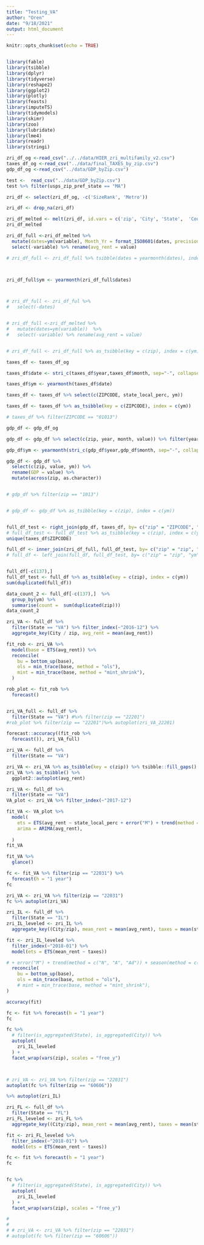```yaml
---
title: "Testing_VA"
author: "Oren"
date: "9/18/2021"
output: html_document
---
```


```r
knitr::opts_chunk$set(echo = TRUE)


library(fable)
library(tsibble)
library(dplyr)
library(tidyverse)
library(reshape2)
library(ggplot2)
library(plotly)
library(feasts)
library(imputeTS)
library(tidymodels)
library(skimr)
library(zoo)
library(lubridate)
library(lme4)
library(readr)
library(stringi)
```



```r
zri_df_og <-read_csv("../../data/HIER_zri_multifamily_v2.csv")
taxes_df_og <-read_csv("../data/final_TAXES_by_zip.csv")
gdp_df_og <-read_csv("../data/GDP_byZip.csv")
```

```r

test <-  read_csv("../data/GDP_byZip.csv") 
test %>% filter(usps_zip_pref_state == "MA")

```



```r
zri_df <- select(zri_df_og, -c('SizeRank', 'Metro')) 

zri_df <- drop_na(zri_df)

zri_df_melted <- melt(zri_df, id.vars = c('zip', 'City', 'State',  'CountyName'))
zri_df_melted

zri_df_full <-zri_df_melted %>% 
  mutate(dates=ym(variable), Month_Yr = format_ISO8601(dates, precision = "ym")) %>%
  select(-variable) %>% rename(avg_rent = value) 

# zri_df_full <- zri_df_full %>% tsibble(dates = yearmonth(dates), index = dates)



zri_df_full$ym <- yearmonth(zri_df_full$dates) 



# zri_df_full <- zri_df_ful %>%
#   select(-dates)


# zri_df_full <-zri_df_melted %>% 
#   mutate(dates=ym(variable))  %>%
#   select(-variable) %>% rename(avg_rent = value)


# zri_df_full <- zri_df_full %>% as_tsibble(key = c(zip), index = c(ym)) 

```
```r
taxes_df <- taxes_df_og

taxes_df$date <- stri_c(taxes_df$year,taxes_df$month, sep="-", collapse=NULL, ignore_null=TRUE)

taxes_df$ym <- yearmonth(taxes_df$date) 

taxes_df <- taxes_df %>% select(c(ZIPCODE, state_local_perc, ym))

taxes_df <- taxes_df %>% as_tsibble(key = c(ZIPCODE), index = c(ym)) 

# taxes_df %>% filter(ZIPCODE == "01013")

```


```r
gdp_df <- gdp_df_og

gdp_df <- gdp_df %>% select(c(zip, year, month, value)) %>% filter(year > 2010)

gdp_df$ym <- yearmonth(stri_c(gdp_df$year,gdp_df$month, sep="-", collapse=NULL, ignore_null=TRUE))

gdp_df <- gdp_df %>% 
  select(c(zip, value, ym)) %>% 
  rename(GDP = value) %>% 
  mutate(across(zip, as.character))


# gdp_df %>% filter(zip == "1013")


# gdp_df <- gdp_df %>% as_tsibble(key = c(zip), index = c(ym)) 


full_df_test <- right_join(gdp_df, taxes_df, by= c("zip" = "ZIPCODE", "ym" = "ym"))
# full_df_test <- full_df_test %>% as_tsibble(key = c(zip), index = c(ym)) 
unique(taxes_df$ZIPCODE)
```



```r
full_df <- inner_join(zri_df_full, full_df_test, by= c("zip" = "zip", "ym" = "ym"))
# full_df <- left_join(full_df, full_df_test, by= c("zip" = "zip", "ym" = "ym"))


full_df[-c(137),] 
full_df_test <- full_df %>% as_tsibble(key = c(zip), index = c(ym))
sum(duplicated(full_df))
```

```r
data_count_2 <- full_df[-c(137),]  %>%
  group_by(ym) %>%
  summarise(count =  sum(duplicated(zip)))
data_count_2 
```



```r
zri_VA <- full_df %>%
  filter(State == "VA") %>% filter_index(~"2016-12") %>%
  aggregate_key(City / zip, avg_rent = mean(avg_rent))

fit_rob <- zri_VA %>%
  model(base = ETS(avg_rent)) %>%
  reconcile(
    bu = bottom_up(base),
    ols = min_trace(base, method = "ols"),
    mint = min_trace(base, method = "mint_shrink"),
  )

rob_plot <- fit_rob %>%
  forecast() 


zri_VA_full <- full_df %>%
  filter(State == "VA") #%>% filter(zip == "22201")
#rob_plot %>% filter(zip == "22201")%>% autoplot(zri_VA_22201)

forecast::accuracy((fit_rob %>%
  forecast()), zri_VA_full)
```

```r

zri_VA <- full_df %>%
  filter(State == "VA")

zri_VA <- zri_VA %>% as_tsibble(key = c(zip)) %>% tsibble::fill_gaps()
zri_VA %>% as_tsibble() %>%
  ggplot2::autoplot(avg_rent)

```

```r
zri_VA <- full_df %>%
  filter(State == "VA")
VA_plot <- zri_VA %>% filter_index(~"2017-12")

fit_VA <- VA_plot %>%
  model(
    ets = ETS(avg_rent ~ state_local_perc + error("M") + trend(method = c("N", "A", "Ad")) + season(method = c("N", "A", "M"))),
    arima = ARIMA(avg_rent),
    
  )
fit_VA

fit_VA %>%
  glance()
```


```r
fc <- fit_VA %>% filter(zip == "22031") %>%
  forecast(h = "1 year")
fc
```

```r
zri_VA <- zri_VA %>% filter(zip == "22031")
fc %>% autoplot(zri_VA)
```


```r

zri_IL <- full_df %>%
  filter(State == "IL")
zri_IL_leveled <- zri_IL %>%
  aggregate_key((City/zip), mean_rent = mean(avg_rent), taxes = mean(state_local_perc))

fit <- zri_IL_leveled %>%
  filter_index(~"2018-01") %>%
  model(ets = ETS(mean_rent ~ taxes))

# + error("M") + trend(method = c("N", "A", "Ad")) + season(method = c("N", "A", "M")))) # %>%
  reconcile(
    bu = bottom_up(base),
    ols = min_trace(base, method = "ols"),
    # mint = min_trace(base, method = "mint_shrink"),
)

```

```r
accuracy(fit)
```

```r
fc <- fit %>% forecast(h = "1 year")
fc

```

```r
fc %>%
  # filter(is_aggregated(State), is_aggregated(City)) %>%
  autoplot(
    zri_IL_leveled 
  ) +
  facet_wrap(vars(zip), scales = "free_y")



# zri_VA <- zri_VA %>% filter(zip == "22031")
autoplot(fc %>% filter(zip == "60606")) 

%>% autoplot(zri_IL)
```



```r
zri_FL <- full_df %>%
  filter(State == "FL")
zri_FL_leveled <- zri_FL %>%
  aggregate_key((City/zip), mean_rent = mean(avg_rent), taxes = mean(state_local_perc))

fit <- zri_FL_leveled %>%
  filter_index(~"2018-01") %>%
  model(ets = ETS(mean_rent ~ taxes))

fc <- fit %>% forecast(h = "1 year")
fc


fc %>%
  # filter(is_aggregated(State), is_aggregated(City)) %>%
  autoplot(
    zri_IL_leveled 
  ) +
  facet_wrap(vars(zip), scales = "free_y")

# 
# 
# # zri_VA <- zri_VA %>% filter(zip == "22031")
# autoplot(fc %>% filter(zip == "60606")) 

```

